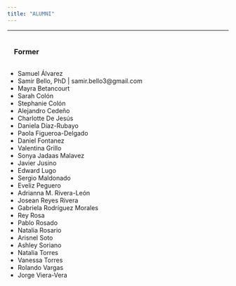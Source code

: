 ```yaml
---
title: "ALUMNI"
---
```

***
<h3 style="padding:15px;">
Former
</h3>

* Samuel Álvarez
* Samir Bello, PhD | samir.bello3@gmail.com
* Mayra Betancourt
* Sarah Colón
* Stephanie Colón
* Alejandro Cedeño
* Charlotte De Jesús
* Daniela Díaz-Rubayo
* Paola Figueroa-Delgado
* Daniel Fontanez
* Valentina Grillo
* Sonya Jadaas Malavez
* Javier Jusino
* Edward Lugo
* Sergio Maldonado
* Eveliz Peguero
* Adrianna M. Rivera-León
* Josean Reyes Rivera
* Gabriela Rodríguez Morales
* Rey Rosa
* Pablo Rosado
* Natalia Rosario
* Arisnel Soto
* Ashley Soriano
* Natalia Torres
* Vanessa Torres
* Rolando Vargas
* Jorge Viera-Vera
